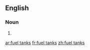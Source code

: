==English==

===Noun===
{{head|en|noun plural form}}

# {{plural of|fuel tank|lang=en}}

[[ar:fuel tanks]]
[[fr:fuel tanks]]
[[zh:fuel tanks]]